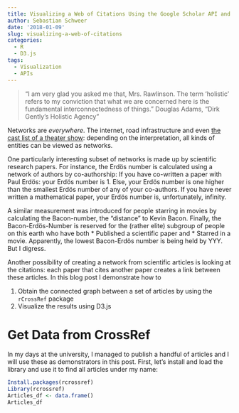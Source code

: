 ```yaml
---
title: Visualizing a Web of Citations Using the Google Scholar API and D3.js
author: Sebastian Schweer
date: '2018-01-09'
slug: visualizing-a-web-of-citations
categories:
  - R
  - D3.js
tags:
  - Visualization
  - APIs
---
```


> "I am very glad you asked me that, Mrs. Rawlinson. The term 'holistic' refers to my conviction that what we are concerned here is the fundamental interconnectedness of things."
Douglas Adams, "Dirk Gently's Holistic Agency"

Networks are *everywhere*. The internet, road infrastructure and even [the cast list of a theater show](d3 js link): depending on the interpretation, all kinds of entities can be viewed as networks. 

One particularly interesting subset of networks is made up by scientific research papers. For instance, the Erdös number is calculated using a network of authors by co-authorship: If you have co-written a paper with Paul Erdös: your Erdös number is 1. Else, your Erdös number is one higher than the smallest Erdös number of any of your co-authors. If you have never written a mathematical paper, your Erdös number is, unfortunately, infinity. 

A similar measurement was introduced for people starring in movies by calculating the Bacon-number, the "distance" to Kevin Bacon. Finally, the Bacon-Erdös-Number is reserved for the (rather elite) subgroup of people on this earth who have both
* Published a scientific paper and
* Starred in a movie.
Apparently, the lowest Bacon-Erdös number is being held by YYY. But I digress.

Another possibility of creating a network from scientific articles is looking at the citations: each paper that cites another paper creates a link between these articles. In this blog post I demonstrate how to

1. Obtain the connected graph between a set of articles by using the `rCrossRef` package
2. Visualize the results using D3.js 

# Get Data from CrossRef

In my days at the university, I managed to publish a handful of articles and I will use these as demonstrators in this post. First, let's install and load the library and use it to find all articles under my name:
```r
Install.packages(rcrossref)
Library(rcrossref)
Articles_df <- data.frame()
Articles_df
```

